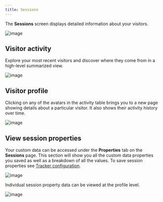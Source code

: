 ```yaml
---
title: Sessions
---
```


The **Sessions** screen displays detailed information about your visitors.

![image](/images/docs/v2/sessions-chart.png)

## Visitor activity

Explore your most recent visitors and discover where they come from in a high-level summarized view.

![image](/images/docs/v2/sessions-activity.png)

## Visitor profile

Clicking on any of the avatars in the activity table brings you to a new page showing details about a particular visitor. It also shows their activity history over time.

![image](/images/docs/v2/sessions-profile.png)

## View session properties

Your custom data can be accessed under the **Properties** tab on the **Sessions** page.
This section will show you all the custom data properties you saved as well as a breakdown of all the values.
To save session properties see [Tracker configuration](/docs/v2/tracker-functions#session-data).

![image](/images/docs/v2/sessions-properties.png)

Individual session property data can be viewed at the profile level.

![image](/images/docs/v2/sessions-activity-properties.png)
